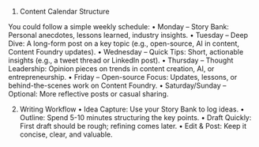 1. Content Calendar Structure

You could follow a simple weekly schedule:
  •	Monday – Story Bank: Personal anecdotes, lessons learned, industry insights.
  •	Tuesday – Deep Dive: A long-form post on a key topic (e.g., open-source, AI in content, Content Foundry updates).
  •	Wednesday – Quick Tips: Short, actionable insights (e.g., a tweet thread or LinkedIn post).
  •	Thursday – Thought Leadership: Opinion pieces on trends in content creation, AI, or entrepreneurship.
  •	Friday – Open-source Focus: Updates, lessons, or behind-the-scenes work on Content Foundry.
  •	Saturday/Sunday – Optional: More reflective posts or casual sharing.

2. Writing Workflow
  •	Idea Capture: Use your Story Bank to log ideas.
  •	Outline: Spend 5-10 minutes structuring the key points.
  •	Draft Quickly: First draft should be rough; refining comes later.
  •	Edit & Post: Keep it concise, clear, and valuable.